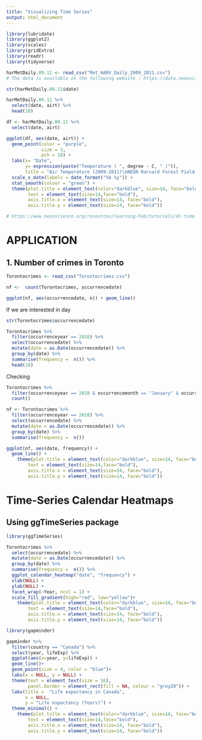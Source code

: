 ---
title: "Visualizing Time Series"
output: html_document
---


```{r}
library(lubridate)
library(ggplot2)  
library(scales)   
library(gridExtra)
library(readr)
library(tidyverse)
```


```{r}
harMetDaily.09.11 <- read_csv("Met_HARV_Daily_2009_2011.csv")
# The data is available on the following website : https://data.neonscience.org/
```

```{r}
str(harMetDaily.09.11$date)
```

```{r}
harMetDaily.09.11 %>% 
  select(date, airt) %>% 
  head(10)
```
```{r}
df <- harMetDaily.09.11 %>% 
  select(date, airt)  
```


```{r}
ggplot(df, aes(date, airt)) +
  geom_point(color = "purple",
             size = 3,
             pch = 18) +
  labs(x= "Date", 
       y= expression(paste("Temperature ( ", degree ~ C, " )")), 
       title = "Air Temperature (2009-2011)\nNEON Harvard Forest Field Site") +
  scale_x_date(labels = date_format("%b %y")) +
  stat_smooth(colour = "green") +
  theme(plot.title = element_text(color="darkblue", size=14, face="bold.italic"),
        text = element_text(size=14,face="bold"),
        axis.title.x = element_text(size=14, face="bold"),
        axis.title.y = element_text(size=14, face="bold"))

# https://www.neonscience.org/resources/learning-hub/tutorials/dc-time-series-plot-ggplot-r
```

# APPLICATION

## 1. Number of crimes in Toronto 

```{r}
Torontocrimes <- read_csv("Torontocrimes.csv")
```

```{r}
nf <-  count(Torontocrimes, occurrencedate)
```

```{r}
ggplot(nf, aes(occurrencedate, n)) + geom_line()
```
If we are interested in day 

```{r}
str(Torontocrimes$occurrencedate)
```

```{r}
Torontocrimes %>% 
  filter(occurrenceyear == 2018) %>% 
  select(occurrencedate) %>% 
  mutate(date = as.Date(occurrencedate)) %>% 
  group_by(date) %>% 
  summarise(frequency =  n()) %>% 
  head(10)
```
Checking

```{r}
Torontocrimes %>% 
  filter(occurrenceyear == 2018 & occurrencemonth == "January" & occurrenceday == 1) %>% 
  count()
```

```{r}
nf <- Torontocrimes %>% 
  filter(occurrenceyear == 2018) %>% 
  select(occurrencedate) %>% 
  mutate(date = as.Date(occurrencedate)) %>% 
  group_by(date) %>% 
  summarise(frequency =  n()) 
```


```{r}
ggplot(nf, aes(date, frequency)) + 
  geom_line() +
    theme(plot.title = element_text(color="darkblue", size=14, face="bold.italic"),
        text = element_text(size=14,face="bold"),
        axis.title.x = element_text(size=14, face="bold"),
        axis.title.y = element_text(size=14, face="bold"))
```


# Time-Series Calendar Heatmaps

## Using ggTimeSeries package

```{r}
library(ggTimeSeries)
```


```{r,fig.height= 10,fig.width= 10}
Torontocrimes %>% 
  select(occurrencedate) %>% 
  mutate(date = as.Date(occurrencedate)) %>% 
  group_by(date) %>% 
  summarise(frequency =  n()) %>% 
  ggplot_calendar_heatmap("date", "frequency") +
  xlab(NULL) +
  ylab(NULL) +
  facet_wrap(~Year, ncol = 1) +
  scale_fill_gradient(high="red", low="yellow")+
    theme(plot.title = element_text(color="darkblue", size=14, face="bold.italic"),
        text = element_text(size=14,face="bold"),
        axis.title.x = element_text(size=14, face="bold"),
        axis.title.y = element_text(size=14, face="bold"))
```

```{r}
library(gapminder)
```

```{r, fig.height= 5, fig.width=7.5}
gapminder %>% 
  filter(country == "Canada") %>% 
  select(year, lifeExp) %>% 
  ggplot(aes(x=year, y=lifeExp)) +
  geom_line()+
  geom_point(size = 4, color = "blue")+
  labs(x = NULL, y = NULL) + 
  theme(text = element_text(size = 16), 
        panel.border = element_rect(fill = NA, colour = "grey20")) +
  labs(title =  "Life expectancy in Canada",
       x = NULL,
       y = "Life expectancy (Years)") +
  theme_minimal() +
    theme(plot.title = element_text(color="darkblue", size=14, face="bold.italic"),
        text = element_text(size=14,face="bold"),
        axis.title.x = element_text(size=14, face="bold"),
        axis.title.y = element_text(size=14, face="bold"))
```




